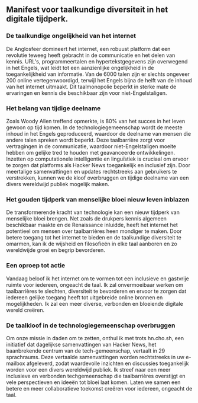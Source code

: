

<CallToAction />

<Steps>

## Manifest voor taalkundige diversiteit in het digitale tijdperk.

### De taalkundige ongelijkheid van het internet

De Anglosfeer domineert het internet, een robuust platform dat een revolutie teweeg heeft gebracht in de communicatie en het delen van kennis. URL's, programmeertalen en hypertekstgegevens zijn overwegend in het Engels, wat leidt tot een aanzienlijke ongelijkheid in de toegankelijkheid van informatie. Van de 6000 talen zijn er slechts ongeveer 200 online vertegenwoordigd, terwijl het Engels bijna de helft van de inhoud van het internet uitmaakt. Dit taalmonopolie beperkt in sterke mate de ervaringen en kennis die beschikbaar zijn voor niet-Engelstaligen.

### Het belang van tijdige deelname

Zoals Woody Allen treffend opmerkte, is 80% van het succes in het leven gewoon op tijd komen. In de technologiegemeenschap wordt de meeste inhoud in het Engels geproduceerd, waardoor de deelname van mensen die andere talen spreken wordt beperkt. Deze taalbarrière zorgt voor vertragingen in de communicatie, waardoor niet-Engelstaligen moeite hebben om gelijke tred te houden met geavanceerde ontwikkelingen. Inzetten op computationele intelligentie en linguïstiek is cruciaal om ervoor te zorgen dat platforms als Hacker News toegankelijk en inclusief zijn. Door meertalige samenvattingen en updates rechtstreeks aan gebruikers te verstrekken, kunnen we de kloof overbruggen en tijdige deelname van een divers wereldwijd publiek mogelijk maken.

### Het gouden tijdperk van menselijke bloei nieuw leven inblazen

De transformerende kracht van technologie kan een nieuw tijdperk van menselijke bloei brengen. Net zoals de drukpers kennis algemeen beschikbaar maakte en de Renaissance inluidde, heeft het internet het potentieel om mensen over taalbarrières heen mondiger te maken. Door betere toegang tot het internet te bieden en de taalkundige diversiteit te omarmen, kan ik de wijsheid en filosofieën in elke taal aanboren en zo wereldwijde groei en begrip bevorderen.

### Een oproep tot actie

Vandaag beloof ik het internet om te vormen tot een inclusieve en gastvrije ruimte voor iedereen, ongeacht de taal. Ik zal onvermoeibaar werken om taalbarrières te slechten, diversiteit te bevorderen en ervoor te zorgen dat iedereen gelijke toegang heeft tot uitgebreide online bronnen en mogelijkheden. Ik zal een meer diverse, verbonden en bloeiende digitale wereld creëren.

### De taalkloof in de technologiegemeenschap overbruggen

Om onze missie in daden om te zetten, onthul ik met trots hn.cho.sh, een initiatief dat dagelijkse samenvattingen van Hacker News, het baanbrekende centrum van de tech-gemeenschap, vertaalt in 29 sprachraums. Deze vertaalde samenvattingen worden rechtstreeks in uw e-mailbox afgeleverd, zodat waardevolle inzichten en discussies toegankelijk worden voor een divers wereldwijd publiek. Ik streef naar een meer inclusieve en verbonden techgemeenschap die taalbarrières overstijgt en vele perspectieven en ideeën tot bloei laat komen. Laten we samen een betere en meer collaboratieve toekomst creëren voor iedereen, ongeacht de taal.

</Steps>
